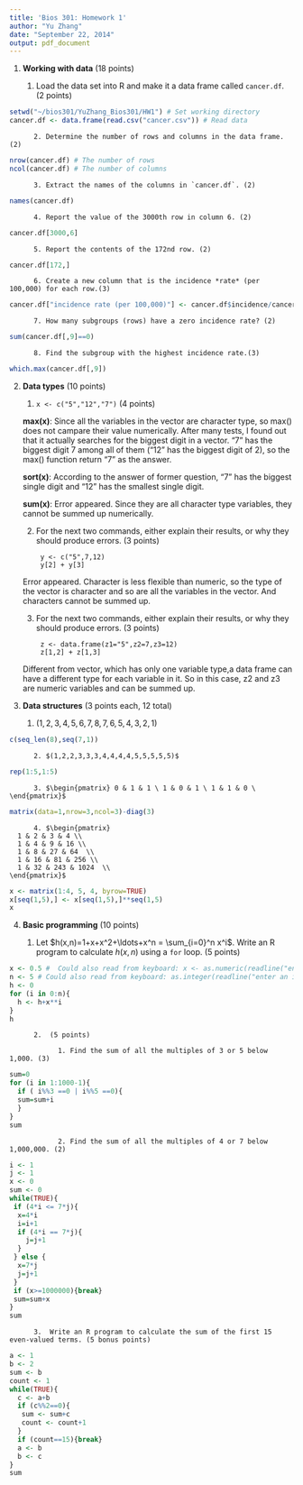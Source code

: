 ```yaml
---
title: 'Bios 301: Homework 1'
author: "Yu Zhang"
date: "September 22, 2014"
output: pdf_document
---
```


1. **Working with data** (18 points)

    1. Load the data set into R and make it a data frame called `cancer.df`. (2 points)   
    
```r
setwd("~/bios301/YuZhang_Bios301/HW1") # Set working directory
cancer.df <- data.frame(read.csv("cancer.csv")) # Read data
```
    
          2. Determine the number of rows and columns in the data frame. (2)
    
```r
nrow(cancer.df) # The number of rows
ncol(cancer.df) # The number of columns
```
    
          3. Extract the names of the columns in `cancer.df`. (2)
    
```r
names(cancer.df)
```
    
          4. Report the value of the 3000th row in column 6. (2)
    
```r
cancer.df[3000,6]
```

          5. Report the contents of the 172nd row. (2)
    
```r
cancer.df[172,]
```

          6. Create a new column that is the incidence *rate* (per 100,000) for each row.(3)

```r
cancer.df["incidence rate (per 100,000)"] <- cancer.df$incidence/cancer.df$population*100000
```

          7. How many subgroups (rows) have a zero incidence rate? (2)

```r
sum(cancer.df[,9]==0)
```

          8. Find the subgroup with the highest incidence rate.(3)
    
```r
which.max(cancer.df[,9])
```



2. **Data types** (10 points)

    1. `x <- c("5","12","7")` (4 points)
      
      **max(x)**: Since all the variables in the vector are character type, so max() does not campare their value numerically. After many tests, I found out that it actually searches for the biggest digit in a vector. "7" has the biggest digit 7 among all of them ("12" has the biggest digit of 2), so the max() function return "7" as the answer.

      **sort(x)**: According to the answer of former question, "7" has the biggest single digit and "12" has the smallest single digit.

      **sum(x)**: Error appeared. Since they are all character type variables, they cannot be summed up numerically.

    2. For the next two commands, either explain their results, or why they should produce errors. (3 points)

            y <- c("5",7,12)
            y[2] + y[3]
            
      Error appeared. Character is less flexible than numeric, so the type of the vector is character and so are all the variables in the vector. And characters cannot be summed up.

    3. For the next two commands, either explain their results, or why they should produce errors. (3 points)

            z <- data.frame(z1="5",z2=7,z3=12)
            z[1,2] + z[1,3]
            
      Different from vector, which has only one variable type,a data frame can have a different type for each variable in it. So in this case, z2 and z3 are numeric variables and can be summed up.


3. **Data structures** (3 points each, 12 total)

    1. $(1,2,3,4,5,6,7,8,7,6,5,4,3,2,1)$
    
```r
c(seq_len(8),seq(7,1)) 
```    

          2. $(1,2,2,3,3,3,4,4,4,4,5,5,5,5,5)$

```r
rep(1:5,1:5)
```

          3. $\begin{pmatrix} 0 & 1 & 1 \ 1 & 0 & 1 \ 1 & 1 & 0 \ \end{pmatrix}$
    
    
```r
matrix(data=1,nrow=3,ncol=3)-diag(3)
```

          4. $\begin{pmatrix}
      1 & 2 & 3 & 4 \\
      1 & 4 & 9 & 16 \\
      1 & 8 & 27 & 64  \\
      1 & 16 & 81 & 256 \\
      1 & 32 & 243 & 1024  \\
    \end{pmatrix}$

```r
x <- matrix(1:4, 5, 4, byrow=TRUE)
x[seq(1,5),] <- x[seq(1,5),]**seq(1,5)
x
```


4. **Basic programming** (10 points)

    1. Let $h(x,n)=1+x+x^2+\ldots+x^n = \sum_{i=0}^n x^i$. Write an R program to calculate $h(x,n)$ using a `for` loop. (5 points)

```r
x <- 0.5 #  Could also read from keyboard: x <- as.numeric(readline("enter the value for x:"))
n <- 5 # Could also read from keyboard: as.integer(readline("enter an integer for n:"))
h <- 0
for (i in 0:n){
  h <- h+x**i
}
h
```

          2.  (5 points)

                1. Find the sum of all the multiples of 3 or 5 below 1,000. (3)

```r
sum=0
for (i in 1:1000-1){
  if ( i%%3 ==0 | i%%5 ==0){
  sum=sum+i
  }
}
sum
```

                2. Find the sum of all the multiples of 4 or 7 below 1,000,000. (2)

```r
i <- 1
j <- 1
x <- 0
sum <- 0
while(TRUE){
 if (4*i <= 7*j){
  x=4*i
  i=i+1
  if (4*i == 7*j){
    j=j+1
  }
 } else {
  x=7*j
  j=j+1
 }
 if (x>=1000000){break}
 sum=sum+x
}
sum
```


          3.  Write an R program to calculate the sum of the first 15 even-valued terms. (5 bonus points)

```r
a <- 1
b <- 2
sum <- b
count <- 1
while(TRUE){
  c <- a+b
  if (c%%2==0){
   sum <- sum+c
   count <- count+1
  }
  if (count==15){break}
  a <- b
  b <- c
}
sum
```
